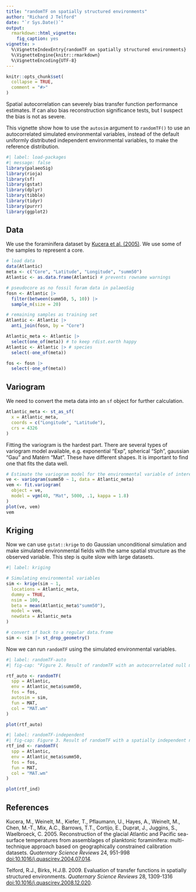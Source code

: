 ```yaml
---
title: "randomTF on spatially structured environments"
author: "Richard J Telford"
date: "`r Sys.Date()`"
output: 
  rmarkdown::html_vignette:
    fig_caption: yes
vignette: >
  %\VignetteIndexEntry{randomTF on spatially structured environments}
  %\VignetteEngine{knitr::rmarkdown}
  %\VignetteEncoding{UTF-8}
---
```

  
```r
knitr::opts_chunk$set(
  collapse = TRUE,
  comment = "#>"
)
```

Spatial autocorrelation can severely bias transfer function performance estimates.
If can also bias reconstruction significance tests, but I suspect the bias is not as severe.

This vignette show how to use the `autosim` argument to `randomTF()` to use an autocorrelated simulated environmental variables, instead of the default uniformly distributed independent environmental variables, to make the reference distribution.

```r
#| label: load-packages
#| message: false
library(palaeoSig)
library(rioja)
library(sf)
library(gstat)
library(dplyr)
library(tibble)
library(tidyr)
library(purrr)
library(ggplot2)
```


## Data

We use the foraminifera dataset by [Kucera et al. (2005)](https://doi.pangaea.de/10.1594/PANGAEA.227322). 
We use some of the samples to represent a core.

```r
# load data
data(Atlantic)
meta <- c("Core", "Latitude", "Longitude", "summ50")
Atlantic <- as.data.frame(Atlantic) # prevents rowname warnings

# pseudocore as no fossil foram data in palaeoSig
fosn <- Atlantic |>
  filter(between(summ50, 5, 10)) |>
  sample_n(size = 20)

# remaining samples as training set
Atlantic <- Atlantic |>
  anti_join(fosn, by = "Core")

Atlantic_meta <- Atlantic |>
  select(one_of(meta)) # to keep rdist.earth happy
Atlantic <- Atlantic |> # species
  select(-one_of(meta))

fos <- fosn |>
  select(-one_of(meta))
```

## Variogram

We need to convert the meta data into an `sf` object for further calculation.

```r
Atlantic_meta <- st_as_sf(
  x = Atlantic_meta,
  coords = c("Longitude", "Latitude"),
  crs = 4326
)
```


Fitting the variogram is the hardest part.
There are several types of variogram model available, e.g. exponential "Exp", spherical "Sph", gaussian "Gau" and Matérn "Mat". 
These have different shapes. 
It is important to find one that fits the data well.

```r
# Estimate the variogram model for the environmental variable of interest
ve <- variogram(summ50 ~ 1, data = Atlantic_meta)
vem <- fit.variogram(
  object = ve,
  model = vgm(40, "Mat", 5000, .1, kappa = 1.8)
)
plot(ve, vem)
vem
```

## Kriging

Now we can use `gstat::krige` to do Gaussian unconditional simulation and make simulated environmental fields with the same spatial structure as the observed variable.
This step is quite slow with large datasets. 

```r
#| label: kriging

# Simulating environmental variables
sim <- krige(sim ~ 1,
  locations = Atlantic_meta,
  dummy = TRUE,
  nsim = 100,
  beta = mean(Atlantic_meta$"summ50"),
  model = vem,
  newdata = Atlantic_meta
)

# convert sf back to a regular data.frame
sim <- sim |> st_drop_geometry()
```

Now we can run `randomTF` using the simulated environmental variables.

```r
#| label: randomTF-auto
#| fig-cap: "Figure 2. Result of randomTF with an autocorrelated null model."

rtf_auto <- randomTF(
  spp = Atlantic,
  env = Atlantic_meta$summ50,
  fos = fos,
  autosim = sim,
  fun = MAT,
  col = "MAT.wm"
)

plot(rtf_auto)
```

```r
#| label: randomTF-independent
#| fig-cap: Figure 3. Result of randomTF with a spatially independent null model.
rtf_ind <- randomTF(
  spp = Atlantic,
  env = Atlantic_meta$summ50,
  fos = fos,
  fun = MAT,
  col = "MAT.wm"
)

plot(rtf_ind)
```


## References
Kucera, M., Weinelt, M., Kiefer, T., Pflaumann, U., Hayes, A., Weinelt, M., Chen, M.-T., Mix, A.C., Barrows, T.T., Cortijo, E., Duprat, J., Juggins, S., Waelbroeck, C. 2005. Reconstruction of the glacial Atlantic and Pacific sea-surface temperatures from assemblages of planktonic foraminifera: multi-technique approach based on geographically constrained calibration datasets. *Quaternary Science Reviews* 24, 951-998 [doi:10.1016/j.quascirev.2004.07.014](https://doi.org/10.1016/j.quascirev.2004.07.014).

Telford, R.J., Birks, H.J.B. 2009. Evaluation of transfer functions in spatially structured environments. *Quaternary Science Reviews* 28, 1309-1316 [doi:10.1016/j.quascirev.2008.12.020](https://doi.org/10.1016/j.quascirev.2008.12.020).  
